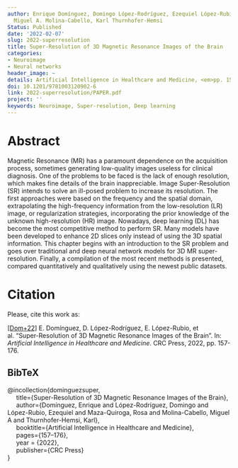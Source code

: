 ```yaml
---
author: Enrique Domínguez, Domingo López-Rodríguez, Ezequiel López-Rubio, Rosa Maza-Quiroga,
  Miguel A. Molina-Cabello, Karl Thurnhofer-Hemsi
Status: Published
date: '2022-02-07'
slug: 2022-superresolution
title: Super-Resolution of 3D Magnetic Resonance Images of the Brain
categories:
- Neuroimage
- Neural networks
header_image: ~
details: Artificial Intelligence in Healthcare and Medicine, <em>pp. 157-176</em>
doi: 10.1201/9781003120902-6
link: 2022-superresolution/PAPER.pdf
project: ''
keywords: Neuroimage, Super-resolution, Deep learning
---
```



# Abstract


Magnetic Resonance (MR) has a paramount dependence on the acquisition process, sometimes generating low-quality images useless for clinical diagnosis. One of the problems to be faced is the lack of enough resolution, which makes fine details of the brain inappreciable. Image Super-Resolution (SR) intends to solve an ill-posed problem to increase its resolution. The first approaches were based on the frequency and the spatial domain, extrapolating the high-frequency information from the low-resolution (LR) image, or regularization strategies, incorporating the prior knowledge of the unknown high-resolution (HR) image. Nowadays, deep learning (DL) has become the most competitive method to perform SR. Many models have been developed to enhance 2D slices only instead of using the 3D spatial information. This chapter begins with an introduction to the SR problem and goes over traditional and deep neural network models for 3D MR super-resolution. Finally, a compilation of the most recent methods is presented, compared quantitatively and qualitatively using the newest public datasets.







# Citation
Please, cite this work as:


<a name=bib-dominguezsuper></a>[[Dom+22]](#cite-dominguezsuper) E. Domínguez, D. López-Rodríguez, E. López-Rubio, et al. “Super-Resolution of 3D Magnetic Resonance Images of the Brain”. In: _Artificial Intelligence in Healthcare and Medicine_. CRC Press, 2022, pp. 157-176.

::: {.callout-note appearance="minimal" collapse=true}

## BibTeX

@incollection{dominguezsuper,<br>&nbsp;&nbsp;&nbsp;&nbsp;  title={Super-Resolution of 3D Magnetic Resonance Images of the Brain},<br>&nbsp;&nbsp;&nbsp;&nbsp;  author={Domínguez, Enrique and López-Rodríguez, Domingo and López-Rubio, Ezequiel and Maza-Quiroga, Rosa and Molina-Cabello, Miguel A and Thurnhofer-Hemsi, Karl},<br>&nbsp;&nbsp;&nbsp;&nbsp;  booktitle={Artificial Intelligence in Healthcare and Medicine},<br>&nbsp;&nbsp;&nbsp;&nbsp;  pages={157--176},<br>&nbsp;&nbsp;&nbsp;&nbsp;  year = {2022},<br>&nbsp;&nbsp;&nbsp;&nbsp;  publisher={CRC Press}<br>}

:::


